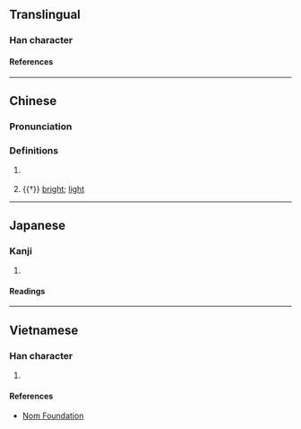 {{character info/new}}
==Translingual==

===Han character===
{{Han char|rn=72|rad=日|as=05|sn=9|four=|canj=AIT|ids=⿱日弁}}

====References====
{{Han ref|kx=0493.160|dkj=13849|dj=0857.040|hdz=21504.100|uh=662A}}

----

==Chinese==
{{zh-forms}}

===Pronunciation===
{{zh-pron
|m=biàn
|c=bin6
|mc=y
|oc=y
|cat=a
}}

===Definitions===
{{zh-hanzi}}

# {{zh-hg}} {{zh-alt-form|忭|[[glad]]; [[happy]]; [[joyful]]}}
# {{†}} [[bright]]; [[light]]

----

==Japanese==

===Kanji===
{{ja-kanji|grade=|rs=日05}}

# {{rfdef|ja|sort=日05}}

====Readings====
{{ja-readings
|on=へん, べん
|kun=たのしむさま, あきらか
}}

----

==Vietnamese==

===Han character===
{{vi-readings|rs=日05|reading=biền}}

# {{rfdef|vi|sort=日05}}

====References====
* [http://nomfoundation.org/common/nom_details.php?codepoint=662a Nom Foundation]